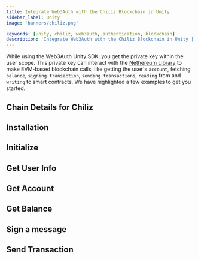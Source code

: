 ```yaml
---
title: Integrate Web3Auth with the Chiliz Blockchain in Unity
sidebar_label: Unity
image: 'banners/chiliz.png'

keywords: [unity, chiliz, web3auth, authentication, blockchain]
description: 'Integrate Web3Auth with the Chiliz Blockchain in Unity | Documentation - Web3Auth'
---
```



<SEO
  title="Integrate Web3Auth with the Chiliz Blockchain in Unity"
  description="Integrate Web3Auth with the Chiliz Blockchain in Unity | Documentation - Web3Auth"
  image="https://web3auth.io/docs/banners/chiliz.png"
  slug="/embedded-wallets/connect-blockchain/evm/chiliz/unity"
/>

While using the Web3Auth Unity SDK, you get the private key within the user scope. This private key can interact with the [Nethereum Library](https://nethereum.com/) to make EVM-based blockchain calls, like getting the user's `account`, fetching `balance`, `signing transaction`, `sending transactions`, `reading` from and `writing` to smart contracts. We have highlighted a few examples to get you started.

## Chain Details for Chiliz

<ChainDetailsChiliz />

## Installation

<InstallationSnippet />

## Initialize

<InitialisationSnippet />

## Get User Info

<UserInfoSnippet />

## Get Account

<GetAccountSnippet />

## Get Balance

<GetBalanceSnippet />

## Sign a message

<SignMessageSnippet />

## Send Transaction

<SendTransactionSnippet />
